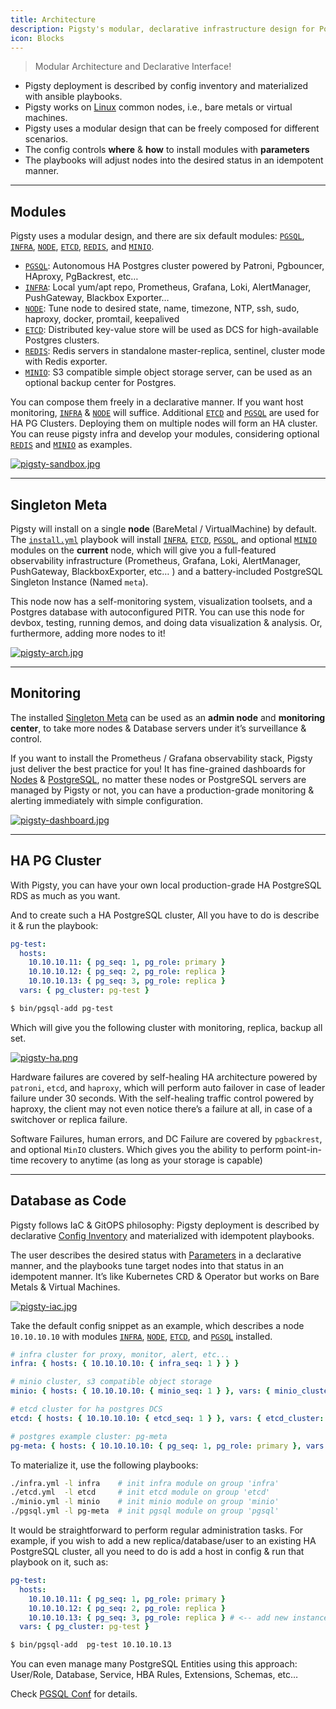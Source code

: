 ```yaml
---
title: Architecture
description: Pigsty's modular, declarative infrastructure design for PostgreSQL
icon: Blocks
---
```



> Modular Architecture and Declarative Interface!

- Pigsty deployment is described by config inventory and materialized with ansible playbooks.
- Pigsty works on [Linux](/docs/prepare/linux/) common nodes, i.e., bare metals or virtual machines.
- Pigsty uses a modular design that can be freely composed for different scenarios.
- The config controls **where** & **how** to install modules with **parameters**
- The playbooks will adjust nodes into the desired status in an idempotent manner.

------

## Modules

Pigsty uses a modular design, and there are six default modules: [`PGSQL`](/docs/pgsql/), [`INFRA`](/docs/infra/), [`NODE`](/docs/node/), [`ETCD`](/docs/etcd/), [`REDIS`](/docs/redis/), and [`MINIO`](/docs/minio/).

- [`PGSQL`](docs/pgsql/): Autonomous HA Postgres cluster powered by Patroni, Pgbouncer, HAproxy, PgBackrest, etc…
- [`INFRA`](docs/infra/): Local yum/apt repo, Prometheus, Grafana, Loki, AlertManager, PushGateway, Blackbox Exporter…
- [`NODE`](docs/node/): Tune node to desired state, name, timezone, NTP, ssh, sudo, haproxy, docker, promtail, keepalived
- [`ETCD`](docs/etcd/): Distributed key-value store will be used as DCS for high-available Postgres clusters.
- [`REDIS`](docs/redis/): Redis servers in standalone master-replica, sentinel, cluster mode with Redis exporter.
- [`MINIO`](docs/minio/): S3 compatible simple object storage server, can be used as an optional backup center for Postgres.

You can compose them freely in a declarative manner. If you want host monitoring, [`INFRA`](/docs/infra/) & [`NODE`](/docs/node/) will suffice. Additional [`ETCD`](/docs/etcd/) and [`PGSQL`](/docs/pgsql/) are used for HA PG Clusters. Deploying them on multiple nodes will form an HA cluster. You can reuse pigsty infra and develop your modules, considering optional [`REDIS`](/docs/redis/) and [`MINIO`](/docs/minio/) as examples.

[![pigsty-sandbox.jpg](https://pigsty.io/img/pigsty/sandbox.jpg)](/docs/prepare/sandbox)

------

## Singleton Meta

Pigsty will install on a single **node** (BareMetal / VirtualMachine) by default. The [`install.yml`](https://github.com/pgsty/pigsty/blob/main/install.yml) playbook will install [`INFRA`](/docs/infra/), [`ETCD`](/docs/etcd/), [`PGSQL`](/docs/pgsql/), and optional [`MINIO`](/docs/minio/) modules on the **current** node, which will give you a full-featured observability infrastructure (Prometheus, Grafana, Loki, AlertManager, PushGateway, BlackboxExporter, etc… ) and a battery-included PostgreSQL Singleton Instance (Named `meta`).

This node now has a self-monitoring system, visualization toolsets, and a Postgres database with autoconfigured PITR. You can use this node for devbox, testing, running demos, and doing data visualization & analysis. Or, furthermore, adding more nodes to it!

[![pigsty-arch.jpg](https://pigsty.io/img/pigsty/arch.jpg)](/docs/infra/)

------

## Monitoring

The installed [Singleton Meta](/docs/intro/arch#singleton-meta) can be used as an **admin node** and **monitoring center**, to take more nodes & Database servers under it’s surveillance & control.

If you want to install the Prometheus / Grafana observability stack, Pigsty just deliver the best practice for you! It has fine-grained dashboards for [Nodes](https://demo.pigsty.io/d/node-overview) & [PostgreSQL](https://demo.pigsty.io/d/pgsql-overview), no matter these nodes or PostgreSQL servers are managed by Pigsty or not, you can have a production-grade monitoring & alerting immediately with simple configuration.

[![pigsty-dashboard.jpg](https://pigsty.io/img/pigsty/dashboard.jpg)](/docs/pgsql/dashboard/)

------

## HA PG Cluster

With Pigsty, you can have your own local production-grade HA PostgreSQL RDS as much as you want.

And to create such a HA PostgreSQL cluster, All you have to do is describe it & run the playbook:

```yaml
pg-test:
  hosts:
    10.10.10.11: { pg_seq: 1, pg_role: primary }
    10.10.10.12: { pg_seq: 2, pg_role: replica }
    10.10.10.13: { pg_seq: 3, pg_role: replica }
  vars: { pg_cluster: pg-test }
```

```bash
$ bin/pgsql-add pg-test
```

Which will give you the following cluster with monitoring, replica, backup all set.

[![pigsty-ha.png](https://pigsty.io/img/pigsty/ha.png)](/docs/feat/ha)

Hardware failures are covered by self-healing HA architecture powered by `patroni`, `etcd`, and `haproxy`, which will perform auto failover in case of leader failure under 30 seconds. With the self-healing traffic control powered by haproxy, the client may not even notice there’s a failure at all, in case of a switchover or replica failure.

Software Failures, human errors, and DC Failure are covered by `pgbackrest`, and optional `MinIO` clusters. Which gives you the ability to perform point-in-time recovery to anytime (as long as your storage is capable)

------

## Database as Code

Pigsty follows IaC & GitOPS philosophy: Pigsty deployment is described by declarative [Config Inventory](/docs/config/inventory) and materialized with idempotent playbooks.

The user describes the desired status with [Parameters](/docs/config/inventory) in a declarative manner, and the playbooks tune target nodes into that status in an idempotent manner. It’s like Kubernetes CRD & Operator but works on Bare Metals & Virtual Machines.

[![pigsty-iac.jpg](https://pigsty.io/img/pigsty/iac.jpg)](/docs/feat/iac)

Take the default config snippet as an example, which describes a node `10.10.10.10` with modules [`INFRA`](/docs/infra/), [`NODE`](/docs/node/), [`ETCD`](/docs/etcd/), and [`PGSQL`](/docs/pgsql/) installed.

```yaml
# infra cluster for proxy, monitor, alert, etc...
infra: { hosts: { 10.10.10.10: { infra_seq: 1 } } }

# minio cluster, s3 compatible object storage
minio: { hosts: { 10.10.10.10: { minio_seq: 1 } }, vars: { minio_cluster: minio } }

# etcd cluster for ha postgres DCS
etcd: { hosts: { 10.10.10.10: { etcd_seq: 1 } }, vars: { etcd_cluster: etcd } }

# postgres example cluster: pg-meta
pg-meta: { hosts: { 10.10.10.10: { pg_seq: 1, pg_role: primary }, vars: { pg_cluster: pg-meta } }
```

To materialize it, use the following playbooks:

```bash
./infra.yml -l infra    # init infra module on group 'infra'
./etcd.yml  -l etcd     # init etcd module on group 'etcd'
./minio.yml -l minio    # init minio module on group 'minio'
./pgsql.yml -l pg-meta  # init pgsql module on group 'pgsql'
```

It would be straightforward to perform regular administration tasks. For example, if you wish to add a new replica/database/user to an existing HA PostgreSQL cluster, all you need to do is add a host in config & run that playbook on it, such as:

```yaml
pg-test:
  hosts:
    10.10.10.11: { pg_seq: 1, pg_role: primary }
    10.10.10.12: { pg_seq: 2, pg_role: replica }
    10.10.10.13: { pg_seq: 3, pg_role: replica } # <-- add new instance
  vars: { pg_cluster: pg-test }
```

```bash
$ bin/pgsql-add  pg-test 10.10.10.13
```

You can even manage many PostgreSQL Entities using this approach: User/Role, Database, Service, HBA Rules, Extensions, Schemas, etc…

Check [PGSQL Conf](/docs/pgsql/conf) for details.